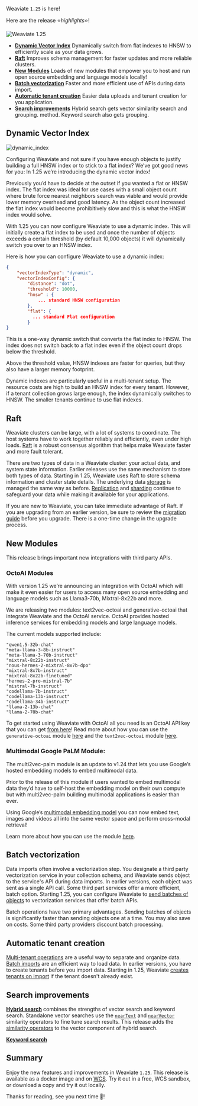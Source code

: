 Weaviate `1.25` is here!

Here are the release ⭐️*highlights*⭐️!

![Weaviate 1.25](./img/hero.png)

- [**Dynamic Vector Index**](/blog/weaviate-1-25-release#dynamic-vector-index) Dynamically switch from flat indexes to HNSW to efficiently scale as your data grows.
- [**Raft**](/blog/weaviate-1-25-release#raft) Improves schema management for faster updates and more reliable clusters. 
- [**New Modules**](/blog/weaviate-1-25-release#new-modules) Loads of new modules that empower you to host and run open source embedding and language models locally!
- [**Batch vectorization**](/blog/weaviate-1-25-release#batch-vectorization) Faster and more efficient use of APIs during data import.
- [**Automatic tenant creation**](/blog/weaviate-1-25-release#automatic-tenant-creatio) Easier data uploads and tenant creation for you application.
- [**Search improvements**](/blog/weaviate-1-25-release#search-improvements) Hybrid search gets vector similarity search and grouping. method. Keyword search also gets grouping.

## Dynamic Vector Index

![dynamic_index](./img/dynamic.png)

Configuring Weaviate and not sure if you have enough objects to justify building a full HNSW index or to stick to a flat index? We’ve got good news for you: In 1.25 we’re introducing the dynamic vector index!

Previously you’d have to decide at the outset if you wanted a flat or HNSW index. The flat index was ideal for use cases with a small object count where brute force nearest neighbors search was viable and would provide lower memory overhead and good latency. As the object count increased the flat index would become prohibitively slow and this is what the HNSW index would solve.

With 1.25 you can now configure Weaviate to use a dynamic index. This will initially create a flat index to be used and once the number of objects exceeds a certain threshold (by default 10,000 objects) it will dynamically switch you over to an HNSW index. 

Here is how you can configure Weaviate to use a dynamic index:

```json
{
	"vectorIndexType": "dynamic",
	"vectorIndexConfig": {
		"distance": "dot",
		"threshold": 10000,
		"hnsw" : {
			... standard HNSW configuration
		},
		"flat": {
		  ... standard Flat configuration
		}
}
```

This is a one-way dynamic switch that converts the flat index to HNSW. The index does not switch back to a flat index even if the object count drops below the threshold.

Above the threshold value, HNSW indexes are faster for queries, but they also have a larger memory footprint.

Dynamic indexes are particularly useful in a multi-tenant setup. The resource costs are high to build an HNSW index for every tenant. However, if a tenant collection grows large enough, the index dynamically switches to HNSW. The smaller tenants continue to use flat indexes.

## Raft

Weaviate clusters can be large, with a lot of systems to coordinate. The host systems have to work together reliably and efficiently, even under high loads. [Raft](https://raft.github.io/) is a robust consensus algorithm that helps make Weaviate faster and more fault tolerant. 

There are two types of data in a Weaviate cluster: your actual data, and system state information. Earlier releases use the same mechanism to store both types of data. Starting in 1.25, Weaviate uses Raft to store schema information and cluster state details. The underlying data [storage](/developers/weaviate/concepts/storage) is managed the same way as before. [Replication](/developers/weaviate/concepts/replication-architecture) and [sharding](/developers/weaviate/concepts/cluster) continue to safeguard your data while making it available for your applications.

If you are new to Weaviate, you can take immediate advantage of Raft. If you are upgrading from an earlier version, be sure to review the [migration guide](/developers/weaviate/more-resources/migration/weaviate-1-25) before you upgrade. There is a one-time change in the upgrade process. 

## New Modules

This release brings important new integrations with third party APIs.

### OctoAI Modules

With version 1.25 we’re announcing an integration with OctoAI which will make it even easier for users to access many open source embedding and language models such as Llama3-70b, Mixtral-8x22b and more. 

We are releasing two modules: text2vec-octoai and generative-octoai that integrate Weaviate and the OctoAI service. OctoAI provides hosted inference services for embedding models and large language models.

The current models supported include:

	"qwen1.5-32b-chat"
	"meta-llama-3-8b-instruct"
	"meta-llama-3-70b-instruct"
	"mixtral-8x22b-instruct"
	"nous-hermes-2-mixtral-8x7b-dpo"
	"mixtral-8x7b-instruct"
	"mixtral-8x22b-finetuned"
	"hermes-2-pro-mistral-7b"
	"mistral-7b-instruct"
	"codellama-7b-instruct"
	"codellama-13b-instruct"
	"codellama-34b-instruct"
	"llama-2-13b-chat"
	"llama-2-70b-chat"

To get started using Weaviate with OctoAI all you need is an OctoAI API key that you can get [from here](https://octo.ai/)! Read more about how you can use the `generative-octoai` module [here](/add/link/here) and the `text2vec-octoai` module [here](/add/link/here).

### Multimodal Google PaLM Module:

The multi2vec-palm module is an update to v1.24 that lets you use Google’s hosted embedding models to embed multimodal data.

Prior to the release of this module if users wanted to embed multimodal data they’d have to self-host the embedding model on their own compute but with multi2vec-palm building multimodal applications is easier than ever. 

Using Google’s [multimodal embedding model](https://cloud.google.com/vertex-ai/generative-ai/docs/embeddings/get-multimodal-embeddings) you can now embed text, images and videos all into the same vector space and perform cross-modal retrieval!

Learn more about how you can use the module [here](/developers/weaviate/modules/retriever-vectorizer-modules/multi2vec-palm).

## Batch vectorization

Data imports often involve a vectorization step. You designate a third party vectorization service in your collection schema, and Weaviate sends object to the service's API during data imports. In earlier versions, each object was sent as a single API call. Some third part services offer a more efficient, batch option. Starting 1.25, you can configure Weaviate to [send batches of objects](developers/weaviate/manage-data/import#batch-vectorization) to vectorization services that offer batch APIs.

Batch operations have two primary advantages. Sending batches of objects is significantly faster than sending objects one at a time. You may also save on costs. Some third party providers discount batch processing.

## Automatic tenant creation

[Multi-tenant operations](/developers/weaviate/manage-data/multi-tenancy) are a useful way to separate and organize data. [Batch imports](/developers/weaviate/manage-data/import) are an efficient way to load data. In earlier versions, you have to create tenants before you import data. Starting in 1.25, Weaviate [creates tenants on import](/developers/weaviate/manage-data/multi-tenancy#automatically-add-new-tenants) if the tenant doesn't already exist.

## Search improvements

[**Hybrid search**](/developers/weaviate/search/hybrid) combines the strengths of vector search and keyword search. Standalone vector searches use the [`nearText`](/developers/weaviate/search/similarity#search-with-text) and [`nearVector`](/developers/weaviate/search/similarity#search-with-a-vector) similarity operators to fine tune search results. This release adds the [similarity operators](/developers/weaviate/search/hybrid#vector-similarity-search) to the vector component of hybrid search.



[**Keyword search**](/developers/weaviate/search/bm25)

## Summary

Enjoy the new features and improvements in Weaviate `1.25`. This release is available as a docker image and on [WCS](https://console.weaviate.cloud/). Try it out in a free, WCS sandbox, or download a copy and try it out locally.

Thanks for reading, see you next time 👋!

